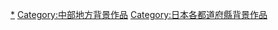 {{日本行政區劃分類導航|背景作品}}
{{DEFAULTSORT:Nagano}}
[[Category:長野縣文化|*]]
[[Category:中部地方背景作品|Category:中部地方背景作品]]
[[Category:日本各都道府縣背景作品|Category:日本各都道府縣背景作品]]